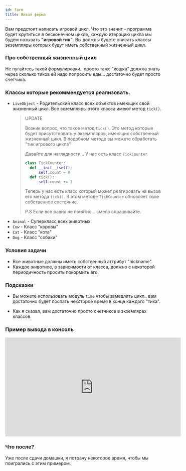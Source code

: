 ```yaml
---
id: farm
title: Живая ферма
---
```


Вам предстоит написать игровой цикл. Что это значит - программа будет крутиться в бесконечном цикле, каждую итерацию цикла мы будем называть **"игровой тик"**. Вы должны будете описать классы экземпляры которых будут иметь собственный жизненный цикл.

### Про собственный жизненный цикл

Не пугайтесь такой формулировки.. просто таже "кошка" должна знать через сколько тиков ей надо попросить еды... достаточно будет просто счетчика.

### Классы которые рекоммендуется реализовать.

- `LiveObject` - Родительский класс всех объектов имеющих свой жизненный цикл. Все экземпляры этого класса имеют метод `tick()`.
    > UPDATE
    >
    > Возник вопрос, что такое метод `tick()`. Это метод которые будет присутствовать у экземпляров,
    > имеющих собственный жизненный цикл. В подобном методе вы можете обработать "тик игрового цикла"
    > 
    > Давайте для наглядности... У нас есть класс `TickCounter`
    > ```python
    > class TickCounter:
    >   def __init__(self):
    >       self.count = 0
    >   def tick():
    >       self.count += 1
    > ```
    >
    > Теперь у нас есть класс который может реагировать на вызов его метода `tick()`. В этом методе 
    > `TickCounter` обновляет свое собственное состояние.
    >
    > P.S Если все равно не понятно... смело спрашивайте.
- `Animal` - Суперкласс всех животных
- `Cow` - Класс "коровы"
- `Cat` - Класс "кота"
- `Dog` - Класс "собаки"

### Условия задачи

- Все животные должны иметь собственный аттрибут "nickname".
- Каждое животное, в зависимости от класса, должно с некоторой периодичность просить покормить его.

### Подсказки

- Вы можете использовать модуль `time` чтобы замедлить цикл.. вам достаточно будет поспать некоторое время в конце каждого "тика".

- Как я сказал, вам достаточно просто счетчиков в экземлярах классов.

### Пример вывода в консоль

<iframe
  width="560"
  height="315"
  src="https://www.youtube.com/embed/vgC9yy2kBXE"
  frameborder="0"
  allow="accelerometer; autoplay; encrypted-media; gyroscope; picture-in-picture"
  allowfullscreen
></iframe>

### Что после?

Уже после сдачи домашки, я потрачу некоторое время, чтобы мы поигрались с этим примером.
